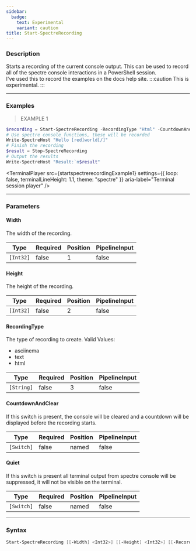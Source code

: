 ```yaml
---
sidebar:
  badge:
    text: Experimental
    variant: caution
title: Start-SpectreRecording
---
```





### Description

Starts a recording of the current console output. This can be used to record all of the spectre console interactions in a PowerShell session.  
I've used this to record the examples on the docs help site.
:::caution
This is experimental.
:::

---

### Examples
> EXAMPLE 1

```powershell
$recording = Start-SpectreRecording -RecordingType "Html" -CountdownAndClear
# Use spectre console functions, these will be recorded
Write-SpectreHost "Hello [red]world[/]"
# Finish the recording
$result = Stop-SpectreRecording
# Output the results
Write-SpectreHost "Result:`n$result"
```
<TerminalPlayer
    src={startspectrerecordingExample1}
    settings={{
        loop: false,
        terminalLineHeight: 1.1,
        theme: "spectre"
    }}
    aria-label="Terminal session player"
/>

---

### Parameters
#### **Width**
The width of the recording.

|Type     |Required|Position|PipelineInput|
|---------|--------|--------|-------------|
|`[Int32]`|false   |1       |false        |

#### **Height**
The height of the recording.

|Type     |Required|Position|PipelineInput|
|---------|--------|--------|-------------|
|`[Int32]`|false   |2       |false        |

#### **RecordingType**
The type of recording to create.
Valid Values:

* asciinema
* text
* html

|Type      |Required|Position|PipelineInput|
|----------|--------|--------|-------------|
|`[String]`|false   |3       |false        |

#### **CountdownAndClear**
If this switch is present, the console will be cleared and a countdown will be displayed before the recording starts.

|Type      |Required|Position|PipelineInput|
|----------|--------|--------|-------------|
|`[Switch]`|false   |named   |false        |

#### **Quiet**
If this switch is present all terminal output from spectre console will be suppressed, it will not be visible on the terminal.

|Type      |Required|Position|PipelineInput|
|----------|--------|--------|-------------|
|`[Switch]`|false   |named   |false        |

---

### Syntax
```powershell
Start-SpectreRecording [[-Width] <Int32>] [[-Height] <Int32>] [[-RecordingType] <String>] [-CountdownAndClear] [-Quiet] [<CommonParameters>]
```
